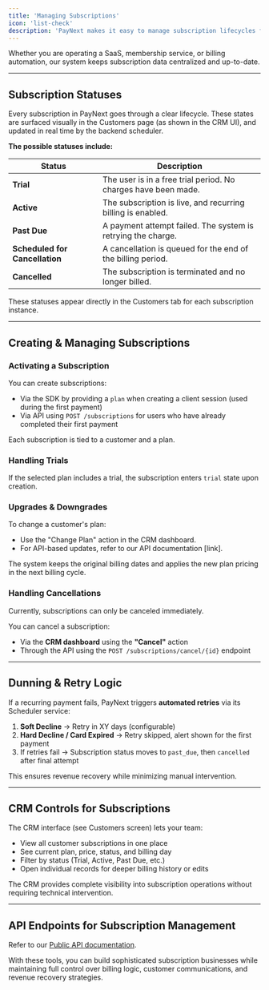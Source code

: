 ```yaml
---
title: 'Managing Subscriptions'
icon: 'list-check'
description: 'PayNext makes it easy to manage subscription lifecycles from trial to activation, billing, and cancellation, all via the CRM module or API.'
---
```


Whether you are operating a SaaS, membership service, or billing automation, our system keeps subscription data centralized and up-to-date.

---

## Subscription Statuses

Every subscription in PayNext goes through a clear lifecycle. These states are surfaced visually in the Customers page (as shown in the CRM UI), and updated in real time by the backend scheduler.

**The possible statuses include:**

| Status | Description |
|---|---|
| **Trial** | The user is in a free trial period. No charges have been made. |
| **Active** | The subscription is live, and recurring billing is enabled. |
| **Past Due** | A payment attempt failed. The system is retrying the charge. |
| **Scheduled for Cancellation** | A cancellation is queued for the end of the billing period. |
| **Cancelled** | The subscription is terminated and no longer billed. |

<Note>
These statuses appear directly in the Customers tab for each subscription instance.
</Note>

---

## Creating & Managing Subscriptions

### Activating a Subscription

You can create subscriptions:

- Via the SDK by providing a `plan` when creating a client session (used during the first payment)
- Via API using `POST /subscriptions` for users who have already completed their first payment

<Check>
Each subscription is tied to a customer and a plan.
</Check>

### Handling Trials

If the selected plan includes a trial, the subscription enters `trial` state upon creation.

### Upgrades & Downgrades

To change a customer's plan:

- Use the "Change Plan" action in the CRM dashboard.
- For API-based updates, refer to our API documentation [link].

<Note>
The system keeps the original billing dates and applies the new plan pricing in the next billing cycle.
</Note>

### Handling Cancellations

Currently, subscriptions can only be canceled immediately.

You can cancel a subscription:

- Via the **CRM dashboard** using the **"Cancel"** action
- Through the API using the `POST /subscriptions/cancel/{id}` endpoint

---

## Dunning & Retry Logic

If a recurring payment fails, PayNext triggers **automated retries** via its Scheduler service:

1. **Soft Decline** → Retry in XY days (configurable)
2. **Hard Decline / Card Expired** → Retry skipped, alert shown for the first payment
3. If retries fail → Subscription status moves to `past_due`, then `cancelled` after final attempt

<Info>
This ensures revenue recovery while minimizing manual intervention.
</Info>

---

## CRM Controls for Subscriptions

The CRM interface (see Customers screen) lets your team:

- View all customer subscriptions in one place
- See current plan, price, status, and billing day
- Filter by status (Trial, Active, Past Due, etc.)
- Open individual records for deeper billing history or edits

<Check>
The CRM provides complete visibility into subscription operations without requiring technical intervention.
</Check>

---

## API Endpoints for Subscription Management

Refer to our [Public API documentation](../../api-reference/introduction/getting-started).

With these tools, you can build sophisticated subscription businesses while maintaining full control over billing logic, customer communications, and revenue recovery strategies.
